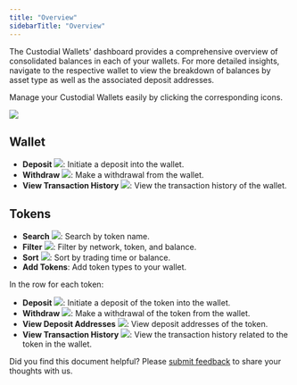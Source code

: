 ```yaml
---
title: "Overview"
sidebarTitle: "Overview"
---
```


The Custodial Wallets' dashboard provides a comprehensive overview of consolidated balances in each of your wallets. For more detailed insights, navigate to the respective wallet to view the breakdown of balances by asset type as well as the associated deposit addresses.

Manage your Custodial Wallets easily by clicking the corresponding icons.

<img src="/en/images/custodial-wallet/manage.png" className="screenshot_full_screen"/>

## Wallet

- **Deposit** <img src="/en/images/custodial-wallet/deposit-icon.png" className="icon"/>: Initiate a deposit into the wallet.
- **Withdraw** <img src="/en/images/custodial-wallet/withdraw-icon.png" className="icon"/>: Make a withdrawal from the wallet.
- **View Transaction History** <img src="/en/images/custodial-wallet/transaction-history.png" className="icon"/>: View the transaction history of the wallet.

## Tokens
- **Search** <img src="/en/images/custodial-wallet/search.svg" className="icon"/>: Search by token name.
- **Filter** <img src="/en/images/custodial-wallet/filter.png" className="icon"/>: Filter by network, token, and balance.
- **Sort** <img src="/en/images/custodial-wallet/sort.png" className="icon"/>: Sort by trading time or balance.
- **Add Tokens**: Add token types to your wallet.

In the row for each token:
- **Deposit** <img src="/en/images/custodial-wallet/deposit-icon.png" className="icon"/>: Initiate a deposit of the token into the wallet.
- **Withdraw** <img src="/en/images/custodial-wallet/withdraw-icon.png" className="icon"/>: Make a withdrawal of the token from the wallet.
- **View Deposit Addresses** <img src="/en/images/custodial-wallet/view-deposit-address.png" className="icon"/>: View deposit addresses of the token.
- **View Transaction History** <img src="/en/images/custodial-wallet/transaction-history.png" className="icon"/>: View the transaction history related to the token in the wallet.

<Tip>Did you find this document helpful? Please [submit feedback](https://forms.zohopublic.com/cobo/form/DocumentFeedbackForm/formperma/QvLOhxJv1_JMsJ-1dleZ8Itb_7rzN-LtgvsDdxosoVI) to share your thoughts with us.</Tip>